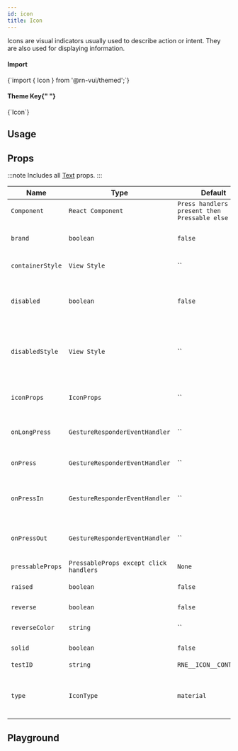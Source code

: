 ```yaml
---
id: icon
title: Icon
---
```



<IconsStyle />

Icons are visual indicators usually used to describe action or intent.
They are also used for displaying information.

<div class="row inline-flex-center">
  <div class="col col--3">
    <h4>Import</h4>
  </div>
  <div class="col col--9">
    <CodeBlock>{`import { Icon } from '@rn-vui/themed';`}</CodeBlock>
  </div>
  <div class="col col--3">
    <h4>
      Theme Key{" "}
      <a href="../customizing#using-themeprovider">
        <BiInfoCircle />
      </a>
    </h4>
  </div>
  <div class="col col--9">
    <CodeBlock>{`Icon`}</CodeBlock>
  </div>
</div>

## Usage

<Usage />

## Props

:::note
Includes all [Text](https://reactnative.dev/docs/text#props) props.
:::

<div class='table-responsive'>

| Name             | Type                                   | Default                                           | Description                                                                    |
| ---------------- | -------------------------------------- | ------------------------------------------------- | ------------------------------------------------------------------------------ |
| `Component`      | `React Component`                      | `Press handlers present then Pressable else View` | `Update React Native Component.`                                               |
| `brand`          | `boolean`                              | `false`                                           | `Uses the brands font (FontAwesome5 only).`                                    |
| `containerStyle` | `View Style`                           | ``                                                | `Add styling to container holding icon.`                                       |
| `disabled`       | `boolean`                              | `false`                                           | `Disables onPress events. Only works when `onPress` has a handler.`            |
| `disabledStyle`  | `View Style`                           | ``                                                | `Style for the button when disabled. Only works when `onPress` has a handler.` |
| `iconProps`      | `IconProps`                            | ``                                                | `Provide all props from react-native Icon component.`                          |
| `onLongPress`    | `GestureResponderEventHandler`         | ``                                                | `Called when a long-tap gesture is detected.`                                  |
| `onPress`        | `GestureResponderEventHandler`         | ``                                                | `Called when a single tap gesture is detected.`                                |
| `onPressIn`      | `GestureResponderEventHandler`         | ``                                                | `Called when a touch is engaged before `onPress`.`                             |
| `onPressOut`     | `GestureResponderEventHandler`         | ``                                                | `Called when a touch is released before `onPress`.`                            |
| `pressableProps` | `PressableProps except click handlers` | `None`                                            | ``                                                                             |
| `raised`         | `boolean`                              | `false`                                           | `Adds box shadow to button.`                                                   |
| `reverse`        | `boolean`                              | `false`                                           | `Reverses color scheme.`                                                       |
| `reverseColor`   | `string`                               | ``                                                | `Specify reverse icon color.`                                                  |
| `solid`          | `boolean`                              | `false`                                           | `Uses the solid font.`                                                         |
| `testID`         | `string`                               | `RNE__ICON__CONTAINER`                            | `Test ID of icon.`                                                             |
| `type`           | `IconType`                             | `material`                                        | `Type of icon set. [Supported sets here](#available-icon-sets).`               |

</div>

## Playground

<Play />
